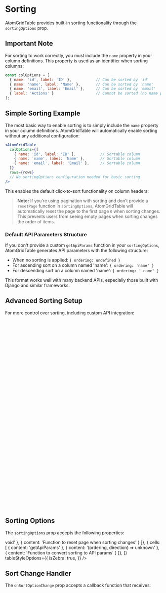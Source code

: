 
<Meta title="Documentation/Sorting" />

# Sorting

AtomGridTable provides built-in sorting functionality through the `sortingOptions` prop.

## Important Note

For sorting to work correctly, you must include the `name` property in your column definitions. This property is used as an identifier when sorting columns:

```jsx
const colOptions = [
  { name: 'id', label: 'ID' },           // Can be sorted by 'id'
  { name: 'name', label: 'Name' },       // Can be sorted by 'name'
  { name: 'email', label: 'Email' },     // Can be sorted by 'email'
  { label: 'Actions' }                   // Cannot be sorted (no name property)
];
```

## Simple Sorting Example

The most basic way to enable sorting is to simply include the `name` property in your column definitions. AtomGridTable will automatically enable sorting without any additional configuration:

```jsx
<AtomGridTable
  colOptions={[
    { name: 'id', label: 'ID' },           // Sortable column
    { name: 'name', label: 'Name' },       // Sortable column
    { name: 'email', label: 'Email' },     // Sortable column
  ]}
  rows={rows}
  // No sortingOptions configuration needed for basic sorting
/>
```

This enables the default click-to-sort functionality on column headers:

<Canvas of={Stories.WithSorting} />

> **Note:** If you're using pagination with sorting and don't provide a `resetPage` function in `sortingOptions`, AtomGridTable will automatically reset the page to the first page `0` when sorting changes. This prevents users from seeing empty pages when sorting changes the order of items.

### Default API Parameters Structure

If you don't provide a custom `getApiParams` function in your `sortingOptions`, AtomGridTable generates API parameters with the following structure:

- When no sorting is applied: `{ ordering: undefined }`
- For ascending sort on a column named 'name': `{ ordering: 'name' }`
- For descending sort on a column named 'name': `{ ordering: '-name' }`

This format works well with many backend APIs, especially those built with Django and similar frameworks.

## Advanced Sorting Setup

For more control over sorting, including custom API integration:

```jsx
import { useState } from 'react';
import { AtomGridTable, SortingDirection } from '@sanbira/atom-grid-table';

function SortableTable() {
  const [page, setPage] = useState(1);
  
  const sortingOptions = {
    defaultOrdering: 'name', // Default column to sort by
    defaultDirection: SortingDirection.ASC, // Default direction (ASC or DESC)
    resetPage: () => setPage(1), // Reset page when sorting changes
    getApiParams: (ordering, direction) => {
      // Custom format different from the default structure
      if (!direction || !ordering) {
        return { sort: null, order: null };
      }
      
      return {
        sort: ordering,
        order: direction === SortingDirection.ASC ? 'asc' : 'desc'
      };
    }
  };
  
  // Handle sorting changes
  const handleSortChange = (sortOptions) => {
    console.log('Sort changed:', sortOptions.apiParams);
    // This will log: { sort: 'name', order: 'asc' } or { sort: 'name', order: 'desc' }
    
    // Make API call with sortOptions.apiParams, for example:
    // fetchData({ ...paginationParams, ...sortOptions.apiParams })
  };
  
  return (
    <AtomGridTable
      colOptions={colOptions}
      rows={rows}
      sortingOptions={sortingOptions}
      onSortOptionChange={handleSortChange}
    />
  );
}
```

## Sorting Options

The `sortingOptions` prop accepts the following properties:

<Unstyled>
  <AtomGridTable 
    colOptions={[
      { label: 'Property', width: '1fr' },
      { label: 'Type', width: '1fr' },
      { label: 'Description', width: '2fr' },
    ]}
    rows={[
      { cells: [
        { content: 'defaultOrdering' }, 
        { content: 'string' }, 
        { content: 'Default column name to sort by' }
      ]},
      { cells: [
        { content: 'defaultDirection' }, 
        { content: 'SortingDirection | null' }, 
        { content: 'Default direction (ASC or DESC) or null for unsorted' }
      ]},
      { cells: [
        { content: 'resetPage' }, 
        { content: '() => void' }, 
        { content: 'Function to reset page when sorting changes' }
      ]},
      { cells: [
        { content: 'getApiParams' }, 
        { content: '(ordering, direction) => unknown' }, 
        { content: 'Function to convert sorting to API params' }
      ]},
    ]}
    tableStyleOptions={{
      isZebra: true,
    }}
  />
</Unstyled>

## Sort Change Handler

The `onSortOptionChange` prop accepts a callback function that receives:

```typescript
type SortingChangeOptions = {
  apiParams: SortingApiParams | unknown;
  ordering: string;
  direction: SortingDirection | null;
};
``` 